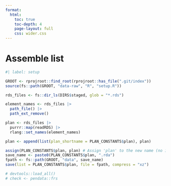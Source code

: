```yaml
---
format:
  html:
    toc: true
    toc-depth: 4
    page-layout: full
    css: wider.css
---
```


# Assemble list

```r
#| label: setup

GROOT <- rprojroot::find_root(rprojroot::has_file(".git/index"))
source(fs::path(GROOT, "data-raw", "R", "setup.R"))

```


```r

rds_files <- fs::dir_ls(DIRS$staged, glob = "*.rds")

element_names <- rds_files |>
  path_file() |>
  path_ext_remove()

plan <- rds_files |>
  purrr::map(readRDS) |>
  rlang::set_names(element_names)

plan <- append(list(plan_shortname = PLAN_CONSTANTS$plan), plan)

assign(PLAN_CONSTANTS$plan, plan) # Assign 'plan' to the new name (no intermediate variable)
save_name <- paste0(PLAN_CONSTANTS$plan, ".rda")
fpath <- fs::path(GROOT, "data", save_name)
save(list = PLAN_CONSTANTS$plan, file = fpath, compress = "xz")

# devtools::load_all()
# check <- pendata::frs

```
